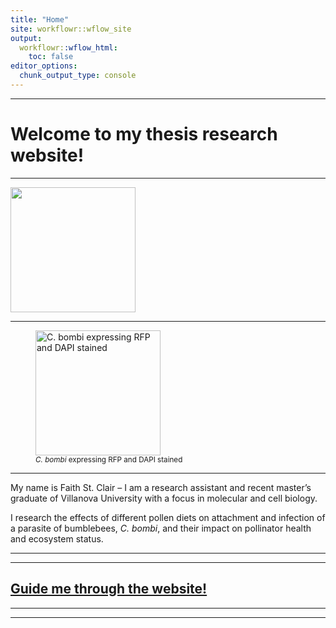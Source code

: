 ```yaml
---
title: "Home"
site: workflowr::wflow_site
output:
  workflowr::wflow_html:
    toc: false
editor_options:
  chunk_output_type: console
---
```


---

# Welcome to my thesis research website!

---


![](assets/intro.png){ width=200px } 

---

![<span style="font-size: smaller;">*C. bombi* expressing RFP and DAPI stained</span>](assets/image0004.png){ width=200px }

---

My name is Faith St. Clair -- I am a research assistant and recent master's graduate of Villanova University with a focus in molecular and cell biology. 

I research the effects of different pollen diets on attachment and infection of a parasite of bumblebees, *C. bombi*, and their impact on pollinator health and ecosystem status.


---

---

## [Guide me through the website!](about.html)


---

---




